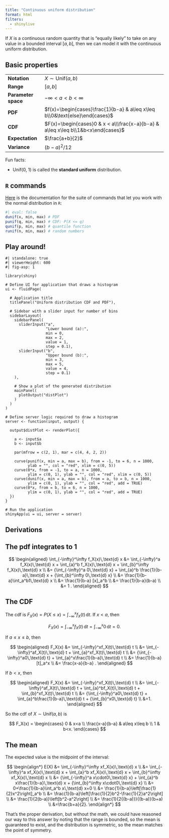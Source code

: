 ```yaml
---
title: "Continuous uniform distribution"
format: html
filters:
  - shinylive
---
```


If $X$ is a continuous random quantity that is "equally likely" to take on any value in a bounded interval $[a,\, b]$, then we can model it with the continuous uniform distribution.

## Basic properties

|  |        |
|------|--------------------|
| **Notation** | $X\sim\text{Unif}(a,\,b)$  |
| **Range** | $[a,\,b]$ |
| **Parameter space** | $-\infty < a < b < \infty$ |
| **PDF** | $f(x)=\begin{cases}\frac{1}{b-a} & a\leq x\leq b\\0&\text{else}\end{cases}$ |
| **CDF** | $F(x)=\begin{cases}0 & x < a\\\frac{x-a}{b-a} & a\leq x\leq b\\1&b<x\end{cases}$ |
| **Expectation** | $\frac{a+b}{2}$ |
| **Variance** | $(b-a)^2/12$ |

Fun facts:

- Unif(0, 1) is called the **standard uniform** distribution.

## `R` commands

[Here](https://stat.ethz.ch/R-manual/R-devel/library/stats/html/Uniform.html) is the documentation for the suite of commands that let you work with the normal distribution in `R`:

```r
#| eval: false
dunif(x, min, max) # PDF
punif(q, min, max) # CDF: P(X <= q)
qunif(p, min, max) # quantile function
runif(n, min, max) # random numbers
```

## Play around!

```shinylive-r
#| standalone: true
#| viewerHeight: 600
#| fig-asp: 1

library(shiny)

# Define UI for application that draws a histogram
ui <- fluidPage(
  
  # Application title
  titlePanel("Uniform distribution CDF and PDF"),
  
  # Sidebar with a slider input for number of bins 
  sidebarLayout(
    sidebarPanel(
      sliderInput("a",
                  "Lower bound (a):",
                  min = 0,
                  max = 2,
                  value = 1,
                  step = 0.1),
      sliderInput("b",
                  "Upper bound (b):",
                  min = 3,
                  max = 5,
                  value = 4,
                  step = 0.1)
    ),
    
    # Show a plot of the generated distribution
    mainPanel(
      plotOutput("distPlot")
    )
  )
)

# Define server logic required to draw a histogram
server <- function(input, output) {
  
  output$distPlot <- renderPlot({
    
    a <- input$a
    b <- input$b

    par(mfrow = c(2, 1), mar = c(4, 4, 2, 2))
    
    curve(punif(x, min = a, max = b), from = -1, to = 6, n = 1000,
          ylab = "", col = "red", xlim = c(0, 5))
    curve(0*x, from = -1, to = a, n = 1000, 
          ylim = c(0, 1), ylab = "", col = "red", xlim = c(0, 5))
    curve(dunif(x, min = a, max = b), from = a, to = b, n = 1000, 
          ylim = c(0, 1), ylab = "", col = "red", add = TRUE)
    curve(0*x, from = b, to = 6, n = 1000, 
          ylim = c(0, 1), ylab = "", col = "red", add = TRUE)
  })
}

# Run the application 
shinyApp(ui = ui, server = server)
```

## Derivations

::: {.callout-note collapse="true"}
## The pdf integrates to 1

$$
\begin{aligned}
    \int_{-\infty}^\infty f_X(x)\,\text{d} x
    &=
    \int_{-\infty}^a f_X(x)\,\text{d} x
    +
    \int_{a}^b f_X(x)\,\text{d} x
    +
    \int_{b}^\infty f_X(x)\,\text{d} x
    \\
    &=
    {\int_{-\infty}^a 0\,\text{d} x}
    +
    \int_{a}^b \frac{1}{b-a}\,\text{d} x
    +
    {\int_{b}^\infty 0\,\text{d} x}
    \\
    &=
    \frac{1}{b-a}\int_a^b1\,\text{d} x
    \\
    &=
    \frac{1}{b-a}
    [x]_a^b
    \\
    &=
    \frac{1}{b-a}(b-a)
    \\
    &=
    1
    .
\end{aligned}
$$
:::

::: {.callout-tip collapse="true"}
## The CDF

The cdf is $F_X(x)=P(X\leq x)=\int_{-\infty}^x f_X(t)\,\text{d} t$. If $x< a$, then 

$$
F_X(x)=\int_{-\infty}^xf_X(t)\,\text{d} t=\int_{-\infty}^x0\,\text{d} t=0.
$$

If $a\leq x\leq b$, then 

$$
\begin{aligned}
    F_X(x)
    &=
    \int_{-\infty}^xf_X(t)\,\text{d} t
    \\
    &=
    \int_{-\infty}^af_X(t)\,\text{d} t
    +
    \int_{a}^xf_X(t)\,\text{d} t
    \\
    &=
    {\int_{-\infty}^a0\,\text{d} t}
    +
    \int_{a}^x\frac{1}{b-a}\,\text{d} t
    \\
    &=
    \frac{1}{b-a}[t]_a^x
    \\
    &=
    \frac{x-a}{b-a}
    .
\end{aligned}
$$

If $b < x$, then 

$$
\begin{aligned}
    F_X(x)
    &=
    \int_{-\infty}^xf_X(t)\,\text{d} t
    \\
    &=
    \int_{-\infty}^af_X(t)\,\text{d} t
    +
    \int_{a}^bf_X(t)\,\text{d} t
    +
    \int_{b}^xf_X(t)\,\text{d} t
    \\
        &=
    {\int_{-\infty}^a0\,\text{d} t}
    +
    \int_{a}^b\frac{1}{b-a}\,\text{d} t
    +
    {\int_{b}^x0\,\text{d} t}
    \\
    &=1.
\end{aligned}
$$

So the cdf of $X\sim\text{Unif}(a,\, b)$ is 

$$
    F_X(x)
    =
    \begin{cases}
        0 & x<a \\
        \frac{x-a}{b-a} & a\leq x\leq b \\
        1 & b<x.
    \end{cases}
$$

:::

::: {.callout-note collapse="true"}
## The mean

The expected value is the midpoint of the interval:

$$
\begin{align*}
    E(X)
    &=
    \int_{-\infty}^\infty 
    xf_X(x)\,\text{d} x
    \\
    &=
    \int_{-\infty}^a 
    xf_X(x)\,\text{d} x
    +
    \int_{a}^b 
    xf_X(x)\,\text{d} x
    +
    \int_{b}^\infty 
    xf_X(x)\,\text{d} x
    \\
        &=
    {\int_{-\infty}^a 
    x\cdot0\,\text{d} x}
    +
    \int_{a}^b 
    x\frac{1}{b-a}\,\text{d} x
    +
    {\int_{b}^\infty 
    x\cdot0\,\text{d} x}
    \\
    &=
    0+\frac{1}{b-a}\int_a^b x\,\text{d} x+0
    \\
    &=
    \frac{1}{b-a}\left[\frac{1}{2}x^2\right]_a^b
    \\
    &=
    \frac{1}{b-a}\left[\frac{1}{2}b^2-\frac{1}{2}a^2\right]
    \\
        &=
    \frac{1}{2(b-a)}\left[b^2-a^2\right]
    \\
        &=
    \frac{1}{2{(b-a)}}{(b-a)}(b+a)
    \\
    &=\frac{b+a}{2}.
\end{align*}
$$

That's the proper derivation, but without the math, we could have reasoned our way to this answer by noting that the range is bounded, so the mean is guaranteed to exist, and the distribution is symmetric, so the mean matches the point of symmetry.

:::

